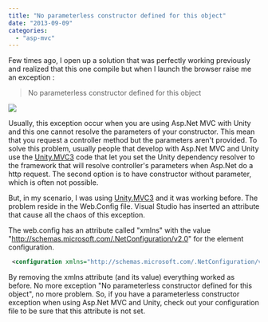 ```yaml
---
title: "No parameterless constructor defined for this object"
date: "2013-09-09"
categories: 
  - "asp-mvc"
---
```


Few times ago, I open up a solution that was perfectly working previously and realized that this one compile but when I launch the browser raise me an exception :

> No parameterless constructor defined for this object


![](/images/blog/parameterlessConstructor-400x130.png)

Usually, this exception occur when you are using Asp.Net MVC with Unity and this one cannot resolve the parameters of your constructor. This mean that you request a controller method but the parameters aren't provided. To solve this problem, usually people that develop with Asp.Net MVC and Unity use the [Unity.MVC3](http://unitymvc3.codeplex.com/) code that let you set the Unity dependency resolver to the framework that will resolve controller's parameters when Asp.Net do a http request. The second option is to have constructor without parameter, which is often not possible.

But, in my scenario, I was using [Unity.MVC3](http://unitymvc3.codeplex.com/) and it was working before. The problem reside in the Web.Config file. Visual Studio has inserted an attribute that cause all the chaos of this exception.

The web.config has an attribute called "xmlns" with the value "http://schemas.microsoft.com/.NetConfiguration/v2.0" for the element configuration.


```xml
 <configuration xmlns="http://schemas.microsoft.com/.NetConfiguration/v2.0"> <configSections> ... 
```

By removing the xmlns attribute (and its value) everything worked as before. No more exception "No parameterless constructor defined for this object", no more problem. So, if you have a parameterless constructor exception when using Asp.Net MVC and Unity, check out your configuration file to be sure that this attribute is not set.
